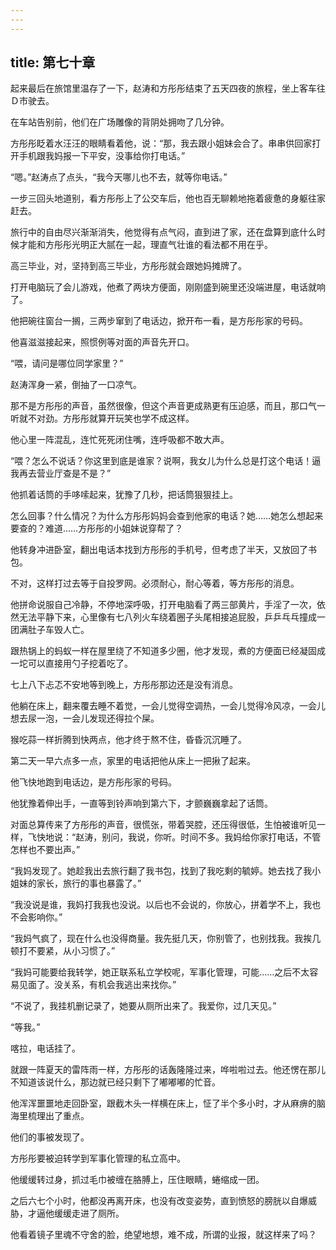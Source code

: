 ```yaml
---
---
---
```

title: 第七十章
---




起来最后在旅馆里温存了一下，赵涛和方彤彤结束了五天四夜的旅程，坐上客车往Ｄ市驶去。

在车站告别前，他们在广场雕像的背阴处拥吻了几分钟。

方彤彤眨着水汪汪的眼睛看着他，说：“那，我去跟小姐妹会合了。串串供回家打开手机跟我妈报一下平安，没事给你打电话。”

“嗯。”赵涛点了点头，“我今天哪儿也不去，就等你电话。”

一步三回头地道别，看方彤彤上了公交车后，他也百无聊赖地拖着疲惫的身躯往家赶去。

旅行中的自由尽兴渐渐消失，他觉得有点气闷，直到进了家，还在盘算到底什么时候才能和方彤彤光明正大腻在一起，理直气壮谁的看法都不用在乎。

高三毕业，对，坚持到高三毕业，方彤彤就会跟她妈摊牌了。

打开电脑玩了会儿游戏，他煮了两块方便面，刚刚盛到碗里还没端进屋，电话就响了。

他把碗往窗台一搁，三两步窜到了电话边，掀开布一看，是方彤彤家的号码。

他喜滋滋接起来，照惯例等对面的声音先开口。

“喂，请问是哪位同学家里？”

赵涛浑身一紧，倒抽了一口凉气。

那不是方彤彤的声音，虽然很像，但这个声音更成熟更有压迫感，而且，那口气一听就不对劲。方彤彤就算开玩笑也学不成这样。

他心里一阵混乱，连忙死死闭住嘴，连呼吸都不敢大声。

“喂？怎么不说话？你这里到底是谁家？说啊，我女儿为什么总是打这个电话！逼我再去营业厅查是不是？”

他抓着话筒的手哆嗦起来，犹豫了几秒，把话筒狠狠挂上。

怎么回事？什么情况？为什么方彤彤妈妈会查到他家的电话？她……她怎么想起来要查的？难道……方彤彤的小姐妹说穿帮了？

他转身冲进卧室，翻出电话本找到方彤彤的手机号，但考虑了半天，又放回了书包。

不对，这样打过去等于自投罗网。必须耐心，耐心等着，等方彤彤的消息。

他拼命说服自己冷静，不停地深呼吸，打开电脑看了两三部黄片，手淫了一次，依然无法平静下来，心里像有七八列火车绕着圈子头尾相接追屁股，乒乒乓乓撞成一团满肚子车毁人亡。

跟热锅上的蚂蚁一样在屋里绕了不知道多少圈，他才发现，煮的方便面已经凝固成一坨可以直接用勺子挖着吃了。

七上八下忐忑不安地等到晚上，方彤彤那边还是没有消息。

他躺在床上，翻来覆去睡不着觉，一会儿觉得空调热，一会儿觉得冷风凉，一会儿想去尿一泡，一会儿发现还得拉个屎。

猴吃蒜一样折腾到快两点，他才终于熬不住，昏昏沉沉睡了。

第二天一早六点多一点，家里的电话把他从床上一把揪了起来。

他飞快地跑到电话边，是方彤彤家的号码。

他犹豫着伸出手，一直等到铃声响到第六下，才颤巍巍拿起了话筒。

对面总算传来了方彤彤的声音，很慌张，带着哭腔，还压得很低，生怕被谁听见一样，飞快地说：“赵涛，别问，我说，你听。时间不多。我妈给你家打电话，不管怎样也不要出声。”

“我妈发现了。她趁我出去旅行翻了我书包，找到了我吃剩的毓婷。她去找了我小姐妹的家长，旅行的事也暴露了。”

“我没说是谁，我妈打我我也没说。以后也不会说的，你放心，拼着学不上，我也不会影响你。”

“我妈气疯了，现在什么也没得商量。我先挺几天，你别管了，也别找我。我挨几顿打不要紧，从小习惯了。”

“我妈可能要给我转学，她正联系私立学校呢，军事化管理，可能……之后不太容易见面了。没关系，有机会我逃出来找你。”

“不说了，我挂机删记录了，她要从厕所出来了。我爱你，过几天见。”

“等我。”

喀拉，电话挂了。

就跟一阵夏天的雷阵雨一样，方彤彤的话轰隆隆过来，哗啦啦过去。他还愣在那儿不知道该说什么，那边就已经只剩下了嘟嘟嘟的忙音。

他浑浑噩噩地走回卧室，跟截木头一样横在床上，怔了半个多小时，才从麻痹的脑海里梳理出了重点。

他们的事被发现了。

方彤彤要被迫转学到军事化管理的私立高中。

他缓缓转过身，抓过毛巾被缠在胳膊上，压住眼睛，蜷缩成一团。

之后六七个小时，他都没再离开床，也没有改变姿势，直到愤怒的膀胱以自爆威胁，才逼他缓缓走进了厕所。

他看着镜子里魂不守舍的脸，绝望地想，难不成，所谓的业报，就这样来了吗？